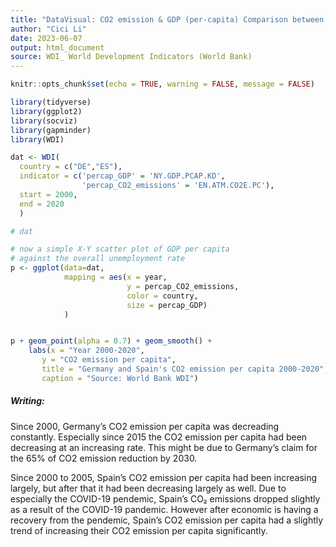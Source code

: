 ---
title: "DataVisual: CO2 emission & GDP (per-capita) Comparison between Germany and Spain 2000-2020"
author: "Cici Li"
date: 2023-06-07
output: html_document
source: WDI_ World Development Indicators (World Bank)
---
```{r setup, include=FALSE}
knitr::opts_chunk$set(echo = TRUE, warning = FALSE, message = FALSE)
```

```{r, include=FALSE}
library(tidyverse)
library(ggplot2)
library(socviz)
library(gapminder)
library(WDI)
```



```{r}
dat <- WDI(
  country = c("DE","ES"),
  indicator = c('percap_GDP' = 'NY.GDP.PCAP.KD',
                'percap_CO2_emissions' = 'EN.ATM.CO2E.PC'), 
  start = 2000,
  end = 2020
  )

# dat

# now a simple X-Y scatter plot of GDP per capita 
# against the overall unemployment rate  
p <- ggplot(data=dat,
            mapping = aes(x = year, 
                          y = percap_CO2_emissions,
                          color = country,
                          size = percap_GDP)
            )


p + geom_point(alpha = 0.7) + geom_smooth() +
    labs(x = "Year 2000-2020",
       y = "CO2 emission per capita",
       title = "Germany and Spain's CO2 emission per capita 2000-2020",
       caption = "Source: World Bank WDI")

```

##### Writing: 

Since 2000, Germany's CO2 emission per capita was decreading constantly. Especially since 2015 the CO2 emission per capita had been decreasing at an increasing rate. This might be due to Germany's claim for the 65% of CO2 emission reduction by 2030.

Since 2000 to 2005, Spain's CO2 emission per capita had been increasing  largely, but after that it had been decreasing largely as well. Due to especially the COVID-19 pendemic, Spain's CO₂ emissions dropped slightly as a result of the COVID-19 pandemic. However after economic is having a recovery from the pendemic, Spain's CO2 emission per capita had a slightly trend of increasing their CO2 emission per capita significantly.













